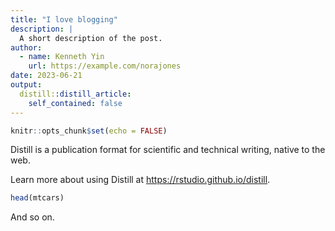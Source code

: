 ```yaml
---
title: "I love blogging"
description: |
  A short description of the post.
author:
  - name: Kenneth Yin
    url: https://example.com/norajones
date: 2023-06-21
output:
  distill::distill_article:
    self_contained: false
---
```



```r
knitr::opts_chunk$set(echo = FALSE)
```

Distill is a publication format for scientific and technical writing, native to the web.

Learn more about using Distill at <https://rstudio.github.io/distill>.

```r
head(mtcars)
```

And so on.

